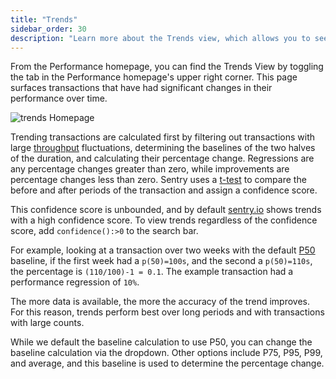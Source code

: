 ```yaml
---
title: "Trends"
sidebar_order: 30
description: "Learn more about the Trends view, which allows you to see significant changes in performance over time."
---
```


From the Performance homepage, you can find the Trends View by toggling the tab in the Performance homepage's upper right corner. This page surfaces transactions that have had significant changes in their performance over time.

![trends Homepage](trends.png)

Trending transactions are calculated first by filtering out transactions with large [throughput](/product/performance/metrics/#throughput-total-tpm-tps) fluctuations, determining the baselines of the two halves of the duration, and calculating their percentage change. Regressions are any percentage changes greater than zero, while improvements are percentage changes less than zero.
Sentry uses a [t-test](https://academic.oup.com/beheco/article/17/4/688/215960) to compare the before and after periods of the transaction and assign a confidence score.

This confidence score is unbounded, and by default [sentry.io](https://sentry.io) shows trends with a high confidence score. To view trends regardless of the confidence score, add `confidence():>0` to the search bar.

For example, looking at a transaction over two weeks with the default [P50](/product/performance/metrics/#average-transaction-duration) baseline, if the first week had a `p(50)=100s`, and the second a `p(50)=110s`, the percentage is `(110/100)-1 = 0.1`. The example transaction had a performance regression of `10%`.

The more data is available, the more the accuracy of the trend improves. For this reason, trends perform best over long periods and with transactions with large counts.

While we default the baseline calculation to use P50, you can change the baseline calculation via the dropdown. Other options include P75, P95, P99, and average, and this baseline is used to determine the percentage change.
